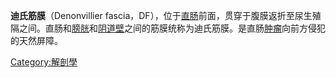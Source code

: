 {{Unreferenced|time=2021-09-15T08:19:27+00:00}}
'''迪氏筋膜'''（Denonvillier fascia，DF），位于[[直肠|直肠]]前面，贯穿于腹膜返折至尿生殖隔之间。直肠和[[膀胱|膀胱]]和[[阴道壁|阴道壁]]之间的筋膜统称为迪氏筋膜。是直肠[[肿瘤|肿瘤]]向前方侵犯的天然屏障。

[[Category:解剖學|Category:解剖學]]
